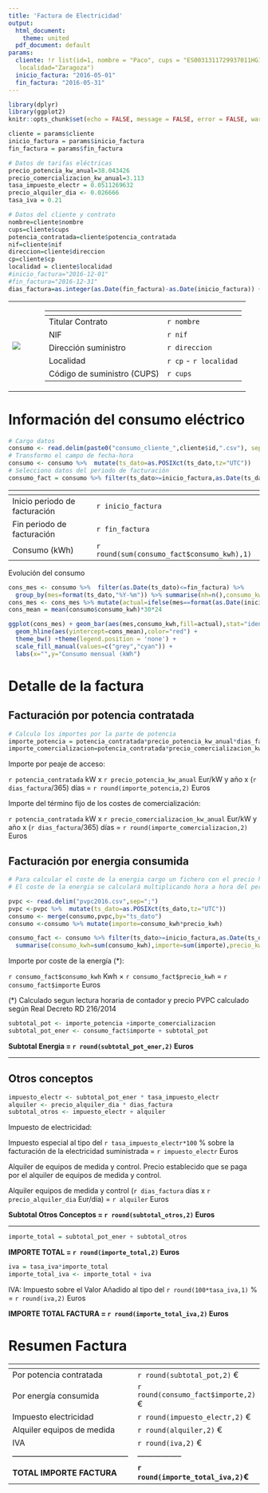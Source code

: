 ```yaml
---
title: 'Factura de Electricidad'
output:
  html_document:
    theme: united
  pdf_document: default
params: 
  cliente: !r list(id=1, nombre = "Paco", cups = "ES0031311729937011HG1G", potencia_contratada = 3.4, nif="17456888J", direccion= "Calle Panamá 23, 5º B",cp = "50002",
   localidad="Zaragoza")
  inicio_factura: "2016-05-01"
  fin_factura: "2016-05-31"
---
```


```r
library(dplyr)
library(ggplot2)
knitr::opts_chunk$set(echo = FALSE, message = FALSE, error = FALSE, warning = FALSE)

```

```r
cliente = params$cliente
inicio_factura = params$inicio_factura
fin_factura = params$fin_factura
```


```r
# Datos de tarifas eléctricas
precio_potencia_kw_anual=38.043426
precio_comercializacion_kw_anual=3.113
tasa_impuesto_electr = 0.0511269632
precio_alquiler_dia <- 0.026666 
tasa_iva = 0.21
```

```r
# Datos del cliente y contrato
nombre=cliente$nombre
cups=cliente$cups
potencia_contratada=cliente$potencia_contratada
nif=cliente$nif
direccion=cliente$direccion
cp=cliente$cp
localidad = cliente$localidad
#inicio_factura="2016-12-01"
#fin_factura="2016-12-31"
dias_factura=as.integer(as.Date(fin_factura)-as.Date(inicio_factura)) +1
```

<!--
Esto es un comentario en HTML
Los usaremos para daros indicaciones para el ejercicio
-->


<!--
Ahora mostramos los datos del cliente y el contrato.
Lo hacemos mediante una tabla en HTML para que dar formato a dos columnas:
a la izquierda el logotipo y a la derecha una tabla con los datos de cliente/contrato/factura
-->

<table>
<tr>
  <td>![](img/master_luz.jpg)</td>
  <td> &nbsp;&nbsp;&nbsp;&nbsp;  </td>
  <td>

<!--
Insertamos una tabla escrita en Markdown con trozos de código en linea
El []() es un truco para que la cabecera de la tabla esté vacia
Esta os la proporcionamos completa a modo de ejemplo
-->
  
  []()                          |
  ------------------------------|-----------------         
  Titular Contrato              |`r nombre`
  NIF                           |`r nif` 
  Dirección suministro          |`r direccion`
  Localidad                     |`r cp` - `r localidad`
  Código de suministro (CUPS)   |`r cups`
  </td>
</tr>
</table>

# Información del consumo eléctrico

```r
# Cargo datos
consumo <- read.delim(paste0("consumo_cliente_",cliente$id,".csv"), sep=";",header = TRUE, stringsAsFactors =  FALSE)
# Transformo el campo de fecha-hora
consumo <- consumo %>%  mutate(ts_dato=as.POSIXct(ts_dato,tz="UTC"))
# Selecciono datos del periodo de facturación
consumo_fact = consumo %>% filter(ts_dato>=inicio_factura,as.Date(ts_dato)<=fin_factura)
```

<!--
Inserto una tabla resumen del consumo en el periodo
-->

[]()                          |
------------------------------|-----------------         
Inicio periodo de facturación    |`r inicio_factura`
Fin periodo de facturación       |`r fin_factura` 
Consumo (kWh) |`r round(sum(consumo_fact$consumo_kwh),1)`


Evolución del consumo

<!--
Inserto una gráfico de barras que muestre el consumo histórico disponible hasta la fecha de facturacion
Eje x -- meses // Eje y -- Suma de consumo mensual
Podremos la barra del periodo de facturación destacada en un color distinto. 
También pondemos una linea horizontal con el consumo medio mensual
-->


```r
cons_mes <- consumo %>%  filter(as.Date(ts_dato)<=fin_factura) %>% 
  group_by(mes=format(ts_dato,"%Y-%m")) %>% summarise(nh=n(),consumo_kwh =sum(consumo_kwh,na.rm=TRUE))
cons_mes <- cons_mes %>% mutate(actual=ifelse(mes==format(as.Date(inicio_factura),"%Y-%m"),TRUE,FALSE))
cons_mean = mean(consumo$consumo_kwh)*30*24

ggplot(cons_mes) + geom_bar(aes(mes,consumo_kwh,fill=actual),stat="identity") + 
  geom_hline(aes(yintercept=cons_mean),color="red") +  
  theme_bw() +theme(legend.position = 'none') +
  scale_fill_manual(values=c("grey","cyan")) +
  labs(x="",y="Consumo mensual (kWh") 

```


# Detalle de la factura

<!--
Os dejamos el texto con la indicación de las cantidades que teneis  que ir rellenando mesiante trozon de código en linea
-->
## Facturación por potencia contratada

```r
# Calculo los importes por la parte de potencia
importe_potencia = potencia_contratada*precio_potencia_kw_anual*dias_factura/365
importe_comercializacion=potencia_contratada*precio_comercializacion_kw_anual*dias_factura/365
```

Importe por peaje de acceso:

`r potencia_contratada` kW x `r precio_potencia_kw_anual` Eur/kW y año x (`r dias_factura`/365) días =  `r round(importe_potencia,2)` Euros

Importe del término fijo de los costes de comercialización:

`r potencia_contratada` kW x `r precio_comercializacion_kw_anual` Eur/kW y año x (`r dias_factura`/365) días =  `r round(importe_comercializacion,2)` Euros

## Facturación por energia consumida

```r
# Para calcular el coste de la energia cargo un fichero con el precio horario del PVPC (Precio voluntario del pequeño consumidor)
# El coste de la energia se calculará multiplicando hora a hora del periodo el consumo por el precio pvpc y sumando el resultado a todas las horas que componen el periodo de facturación

pvpc <- read.delim("pvpc2016.csv",sep=";")
pvpc <-pvpc %>%  mutate(ts_dato=as.POSIXct(ts_dato,tz="UTC"))
consumo <- merge(consumo,pvpc,by="ts_dato")
consumo <-consumo %>% mutate(importe=consumo_kwh*precio_kwh)

consumo_fact <- consumo %>% filter(ts_dato>=inicio_factura,as.Date(ts_dato)<=fin_factura) %>% 
  summarise(consumo_kwh=sum(consumo_kwh),importe=sum(importe),precio_kwh = importe/consumo_kwh)
```

Importe por coste de la energía (*):

`r consumo_fact$consumo_kwh` Kwh $\times$ `r consumo_fact$precio_kwh` = `r consumo_fact$importe` Euros

(*) Calculado segun lectura horaria de contador y precio PVPC calculado según Real Decreto RD 216/2014

```r
subtotal_pot <- importe_potencia +importe_comercializacion
subtotal_pot_ener <- consumo_fact$importe + subtotal_pot
```
<!-- 
Calculo el subtotal de energia y potencia, ya que sobre el se aplica el impuesto de electricidad
-->

__Subtotal Energia = `r round(subtotal_pot_ener,2)` Euros__

----------------------------------------------------

## Otros conceptos

<!-- 
Calculamos 
impuesto de electricidad 
alquiler de equipos
-->
```r
impuesto_electr <- subtotal_pot_ener * tasa_impuesto_electr
alquiler <- precio_alquiler_dia * dias_factura
subtotal_otros <- impuesto_electr + alquiler 
```

Impuesto de electricidad: 

Impuesto especial al tipo del `r tasa_impuesto_electr*100` % sobre la facturación de la electricidad suministrada = 
`r impuesto_electr` Euros

Alquiler de equipos de medida y control. Precio establecido que se paga por el alquiler de equipos de medida y control.

Alquiler equipos de medida y control (`r dias_factura` días x `r precio_alquiler_dia` Eur/día) = `r alquiler` Euros

<!-- 
Calculamos el subtotal de otros conceptos
-->

__Subtotal Otros Conceptos = `r round(subtotal_otros,2)` Euros__

----------------------------------------------------

<!-- 
La suma de los subtotales de potencia y energia y el de otros conceptas nos 
proporciona el total de la factura sin IVA
-->

```r
importe_total = subtotal_pot_ener + subtotal_otros
```

**IMPORTE TOTAL = `r round(importe_total,2)` Euros**

```r
iva = tasa_iva*importe_total
importe_total_iva <- importe_total + iva
```

<!-- 
Finalmente calculo el IVA y el importe total
-->


IVA: Impuesto sobre el Valor Añadido al tipo del `r round(100*tasa_iva,1)` %  =  `r round(iva,2)` Euros 

**IMPORTE TOTAL  FACTURA = `r round(importe_total_iva,2)` Euros**


# Resumen Factura

<!-- 
Tabla con el resumen de todos los conceptos de la factura
-->

[]()                                        |
--------------------------------------------|-----------------         
Por potencia contratada | `r round(subtotal_pot,2)` €
Por energía consumida | `r round(consumo_fact$importe,2)` €
Impuesto electricidad | `r round(impuesto_electr,2)` €
Alquiler equipos de medida | `r round(alquiler,2)` €
IVA    |`r round(iva,2)` €
--------------------------------------------|-----------------         
**TOTAL IMPORTE FACTURA** |  **`r round(importe_total_iva,2)`€**
